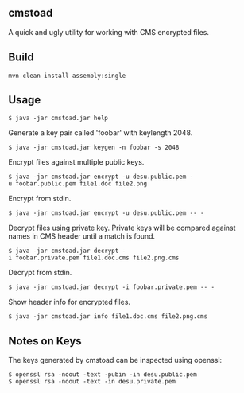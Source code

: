 == cmstoad ==

A quick and ugly utility for working with CMS encrypted files.

== Build ==

<pre>
mvn clean install assembly:single
</pre>

== Usage ==

 $ java -jar cmstoad.jar help

Generate a key pair called 'foobar' with keylength 2048.
 $ java -jar cmstoad.jar keygen -n foobar -s 2048

Encrypt files against multiple public keys.
 $ java -jar cmstoad.jar encrypt -u desu.public.pem -u foobar.public.pem file1.doc file2.png

Encrypt from stdin.
 $ java -jar cmstoad.jar encrypt -u desu.public.pem -- -

Decrypt files using private key.  Private keys will be compared against names in CMS header until a match is found.
 $ java -jar cmstoad.jar decrypt -i foobar.private.pem file1.doc.cms file2.png.cms

Decrypt from stdin.
 $ java -jar cmstoad.jar decrypt -i foobar.private.pem -- -

Show header info for encrypted files.
 $ java -jar cmstoad.jar info file1.doc.cms file2.png.cms
 
== Notes on Keys ==

The keys generated by cmstoad can be inspected using openssl:
 $ openssl rsa -noout -text -pubin -in desu.public.pem
 $ openssl rsa -noout -text -in desu.private.pem

